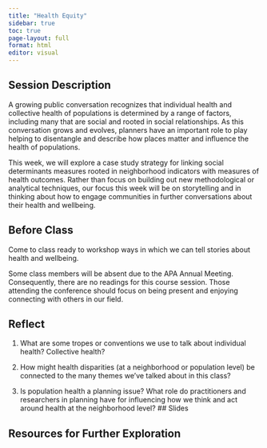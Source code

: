 ```yaml
---
title: "Health Equity"
sidebar: true
toc: true
page-layout: full
format: html
editor: visual
---
```


## Session Description

A growing public conversation recognizes that individual health and collective health of populations is determined by a range of factors, including many that are social and rooted in social relationships. As this conversation grows and evolves, planners have an important role to play helping to disentangle and describe how places matter and influence the health of populations. 

This week, we will explore a case study strategy for linking social determinants measures rooted in neighborhood indicators with measures of health outcomes. Rather than focus on building out new methodological or analytical techniques, our focus this week will be on storytelling and in thinking about how to engage communities in further conversations about their health and wellbeing.

## Before Class

Come to class ready to workshop ways in which we can tell stories about health and wellbeing.

Some class members will be absent due to the APA Annual Meeting. Consequently, there are no readings for this course session. Those attending the conference should focus on being present and enjoying connecting with others in our field.

## Reflect

1. What are some tropes or conventions we use to talk about individual health? Collective health?

2. How might health disparities (at a neighborhood or population level) be connected to the many themes we've talked about in this class?

3. Is population health a planning issue? What role do practitioners and researchers in planning have for influencing how we think and act around health at the neighborhood level?
## Slides

## Resources for Further Exploration
